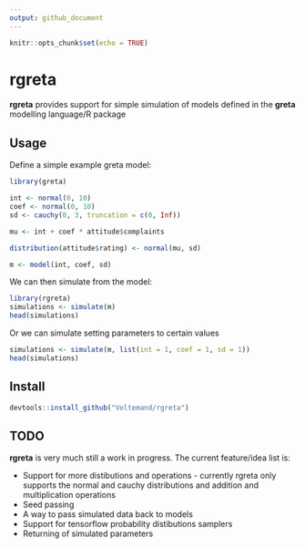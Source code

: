 ```yaml
---
output: github_document
---
```


```r
knitr::opts_chunk$set(echo = TRUE)
```

# rgreta

**rgreta** provides support for simple simulation of models defined in the 
**greta** modelling language/R package

## Usage

Define a simple example greta model:
```r
library(greta)

int <- normal(0, 10)
coef <- normal(0, 10)
sd <- cauchy(0, 3, truncation = c(0, Inf))

mu <- int + coef * attitude$complaints

distribution(attitude$rating) <- normal(mu, sd)

m <- model(int, coef, sd)
```

We can then simulate from the model:
```r
library(rgreta)
simulations <- simulate(m)
head(simulations)
```

Or we can simulate setting parameters to certain values
```r
simulations <- simulate(m, list(int = 1, coef = 1, sd = 1))
head(simulations)
```

## Install
```r
devtools::install_github("Voltemand/rgreta")
```

## TODO

**rgreta** is very much still a work in progress. The current feature/idea list 
is:

* Support for more distibutions and operations - currently rgreta only supports 
  the normal and cauchy distributions and addition and multiplication operations
* Seed passing
* A way to pass simulated data back to models
* Support for tensorflow probability distibutions samplers
* Returning of simulated parameters